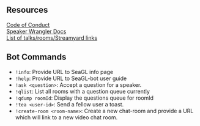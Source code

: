 ## Resources

[Code of Conduct](https://seagl.org/code_of_conduct.html)  
[Speaker Wrangler Docs](https://docs.google.com/document/d/17qAjlXJ3Yisc0jpZwfrQQPbhtuqhk_K5MYb0_5yO0ck/edit)  
[List of talks/rooms/Streamyard links](https://docs.google.com/spreadsheets/d/1ahtpukV88htsUjXr98OfBEHfD-VrZZETWF2wMe-4JI4/edit#gid=1993670077)

## Bot Commands

- `!info`: Provide URL to SeaGL info page
- `!help`: Provide URL to SeaGL-bot user guide
- `!ask <question>`: Accept a question for a speaker.
- `!qlist`: List all rooms with a question queue currently
- `!qdump roomId`: Display the questions queue for roomId
- `!tea <user-id>`: Send a fellow user a toast.
- `!create-room <room-name>`: Create a new chat-room and provide a URL which will link to a new video chat room.
